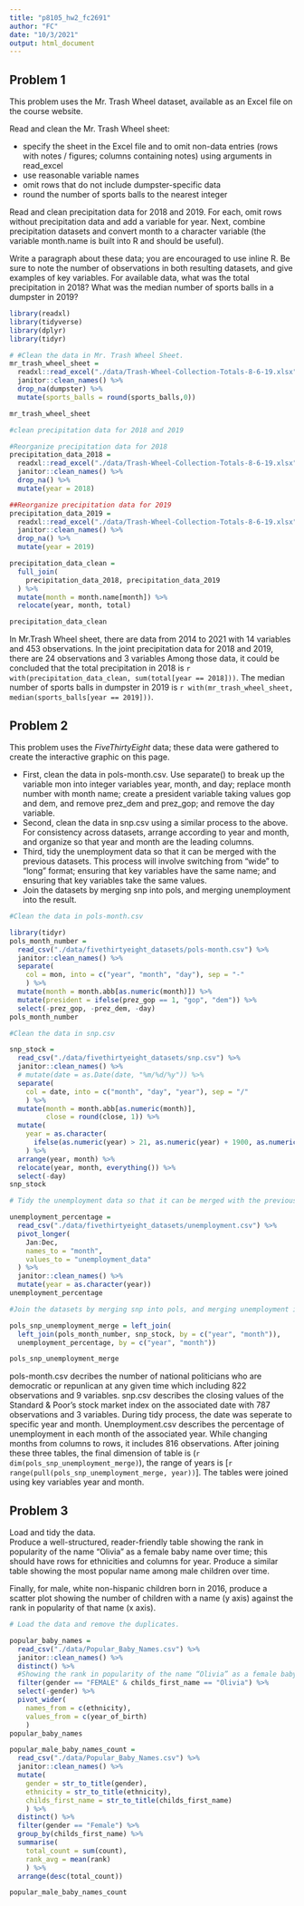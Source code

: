 ```yaml
---
title: "p8105_hw2_fc2691"
author: "FC"
date: "10/3/2021"
output: html_document
---
```


## Problem 1  

This problem uses the Mr. Trash Wheel dataset, available as an Excel file on the course website.  

Read and clean the Mr. Trash Wheel sheet:

- specify the sheet in the Excel file and to omit non-data entries (rows with notes / figures; columns containing notes) using arguments in read_excel
- use reasonable variable names
- omit rows that do not include dumpster-specific data
- round the number of sports balls to the nearest integer  

Read and clean precipitation data for 2018 and 2019. For each, omit rows without precipitation data and add a variable for year. Next, combine precipitation datasets and convert month to a character variable (the variable month.name is built into R and should be useful).

Write a paragraph about these data; you are encouraged to use inline R. Be sure to note the number of observations in both resulting datasets, and give examples of key variables. For available data, what was the total precipitation in 2018? What was the median number of sports balls in a dumpster in 2019?

```r
library(readxl)
library(tidyverse)
library(dplyr)
library(tidyr)

# #Clean the data in Mr. Trash Wheel Sheet. 
mr_trash_wheel_sheet =
  readxl::read_excel("./data/Trash-Wheel-Collection-Totals-8-6-19.xlsx", range = "A2:N534") %>%
  janitor::clean_names() %>%
  drop_na(dumpster) %>% 
  mutate(sports_balls = round(sports_balls,0))

mr_trash_wheel_sheet

#clean precipitation data for 2018 and 2019

#Reorganize precipitation data for 2018
precipitation_data_2018 = 
  readxl::read_excel("./data/Trash-Wheel-Collection-Totals-8-6-19.xlsx", sheet = "2018 Precipitation", range = "A2:B15") %>% 
  janitor::clean_names() %>%
  drop_na() %>% 
  mutate(year = 2018)

##Reorganize precipitation data for 2019
precipitation_data_2019 = 
  readxl::read_excel("./data/Trash-Wheel-Collection-Totals-8-6-19.xlsx", sheet = "2019 Precipitation", range = "A2:B15") %>% 
  janitor::clean_names() %>%
  drop_na() %>% 
  mutate(year = 2019)

precipitation_data_clean = 
  full_join(
    precipitation_data_2018, precipitation_data_2019
  ) %>% 
  mutate(month = month.name[month]) %>% 
  relocate(year, month, total)

precipitation_data_clean

```

In Mr.Trash Wheel sheet, there are data from 2014 to 2021 with 14 variables and 453 observations. In the joint precipitation data for 2018 and 2019, there are 24 observations and 3 variables  Among those data, it could be concluded that the total precipitation in 2018 is `r with(precipitation_data_clean, sum(total[year == 2018]))`. The median number of sports balls in dumpster in 2019 is `r with(mr_trash_wheel_sheet, median(sports_balls[year == 2019]))`.

## Problem 2  

This problem uses the *FiveThirtyEight* data; these data were gathered to create the interactive graphic on this page.  

- First, clean the data in pols-month.csv. Use separate() to break up the variable mon into integer variables year, month, and day; replace month number with month name; create a president variable taking values gop and dem, and remove prez_dem and prez_gop; and remove the day variable.  
- Second, clean the data in snp.csv using a similar process to the above. For consistency across datasets, arrange according to year and month, and organize so that year and month are the leading columns.
- Third, tidy the unemployment data so that it can be merged with the previous datasets. This process will involve switching from “wide” to “long” format; ensuring that key variables have the same name; and ensuring that key variables take the same values.
- Join the datasets by merging snp into pols, and merging unemployment into the result.



```r
#Clean the data in pols-month.csv

library(tidyr)
pols_month_number = 
  read_csv("./data/fivethirtyeight_datasets/pols-month.csv") %>% 
  janitor::clean_names() %>% 
  separate(
    col = mon, into = c("year", "month", "day"), sep = "-"
    ) %>% 
  mutate(month = month.abb[as.numeric(month)]) %>%
  mutate(president = ifelse(prez_gop == 1, "gop", "dem")) %>% 
  select(-prez_gop, -prez_dem, -day)
pols_month_number

#Clean the data in snp.csv

snp_stock =
  read_csv("./data/fivethirtyeight_datasets/snp.csv") %>%
  janitor::clean_names() %>% 
  # mutate(date = as.Date(date, "%m/%d/%y")) %>%
  separate(
    col = date, into = c("month", "day", "year"), sep = "/"
    ) %>% 
  mutate(month = month.abb[as.numeric(month)], 
         close = round(close, 1)) %>% 
  mutate(
    year = as.character(
      ifelse(as.numeric(year) > 21, as.numeric(year) + 1900, as.numeric(year) + 2000))
    ) %>% 
  arrange(year, month) %>% 
  relocate(year, month, everything()) %>% 
  select(-day)
snp_stock

# Tidy the unemployment data so that it can be merged with the previous datasets.

unemployment_percentage =
  read_csv("./data/fivethirtyeight_datasets/unemployment.csv") %>%
  pivot_longer(
    Jan:Dec, 
    names_to = "month", 
    values_to = "unemployment_data"
  ) %>% 
  janitor::clean_names() %>%  
  mutate(year = as.character(year))
unemployment_percentage 

#Join the datasets by merging snp into pols, and merging unemployment into the result.

pols_snp_unemployment_merge = left_join(
  left_join(pols_month_number, snp_stock, by = c("year", "month")), 
  unemployment_percentage, by = c("year", "month"))

pols_snp_unemployment_merge
```

pols-month.csv decribes the number of national politicians who are democratic or repunlican at any given time which including 822 observations and 9 variables. snp.csv describes the closing values of the Standard & Poor’s stock market index on the associated date with 787 observations and 3 variables. During tidy process, the date was seperate to specific year and month. Unemployment.csv describes the percentage of unemployment in each month of the associated year. While changing months from columns to rows, it includes 816 observations. After joining these three tables, the final dimension of table is (`r dim(pols_snp_unemployment_merge)`), the range of years is [`r range(pull(pols_snp_unemployment_merge, year))`]. The tables were joined using key variables year and month. 

## Problem 3  

Load and tidy the data.   
Produce a well-structured, reader-friendly table showing the rank in popularity of the name “Olivia” as a female baby name over time; this should have rows for ethnicities and columns for year. Produce a similar table showing the most popular name among male children over time.

Finally, for male, white non-hispanic children born in 2016, produce a scatter plot showing the number of children with a name (y axis) against the rank in popularity of that name (x axis).
```r
# Load the data and remove the duplicates. 

popular_baby_names =
  read_csv("./data/Popular_Baby_Names.csv") %>%
  janitor::clean_names() %>% 
  distinct() %>% 
  #Showing the rank in popularity of the name “Olivia” as a female baby name over time
  filter(gender == "FEMALE" & childs_first_name == "Olivia") %>%
  select(-gender) %>%
  pivot_wider(
    names_from = c(ethnicity),
    values_from = c(year_of_birth)
    )
popular_baby_names

popular_male_baby_names_count =
  read_csv("./data/Popular_Baby_Names.csv") %>%
  janitor::clean_names() %>% 
  mutate(
    gender = str_to_title(gender), 
    ethnicity = str_to_title(ethnicity), 
    childs_first_name = str_to_title(childs_first_name)
    ) %>% 
  distinct() %>% 
  filter(gender == "Female") %>% 
  group_by(childs_first_name) %>%
  summarise(
    total_count = sum(count), 
    rank_avg = mean(rank)
    ) %>% 
  arrange(desc(total_count))

popular_male_baby_names_count
```



